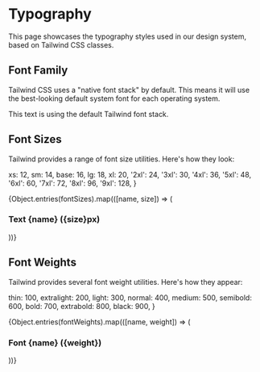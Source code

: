 
<Meta title="Tokens/Typography" />

# Typography

This page showcases the typography styles used in our design system, based on Tailwind CSS classes.

## Font Family

Tailwind CSS uses a "native font stack" by default. This means it will use the best-looking default system font for each operating system.


<p style={{ fontFamily }}>
  This text is using the default Tailwind font stack.
</p>

## Font Sizes

Tailwind provides a range of font size utilities. Here's how they look:

  xs: 12,
  sm: 14,
  base: 16,
  lg: 18,
  xl: 20,
  '2xl': 24,
  '3xl': 30,
  '4xl': 36,
  '5xl': 48,
  '6xl': 60,
  '7xl': 72,
  '8xl': 96,
  '9xl': 128,
}

{Object.entries(fontSizes).map(([name, size]) => (

<div key={name}>
  <h3 className="h3">
    Text {name} ({size}px)
  </h3>
  <Typeset
    fontSizes={[size]}
    fontWeight={400}
    sampleText="The quick brown fox jumps over the lazy dog"
    fontFamily={fontFamily}
  />
</div>
))}

## Font Weights

Tailwind provides several font weight utilities. Here's how they appear:

  thin: 100,
  extralight: 200,
  light: 300,
  normal: 400,
  medium: 500,
  semibold: 600,
  bold: 700,
  extrabold: 800,
  black: 900,
}

{Object.entries(fontWeights).map(([name, weight]) => (

<div key={name}>
  <h3 className="h3">
    Font {name} ({weight})
  </h3>
  <Typeset
    fontSizes={[16]}
    fontWeight={weight}
    sampleText={`This is ${name} (${weight}) text`}
    fontFamily={fontFamily}
  />
</div>
))}
